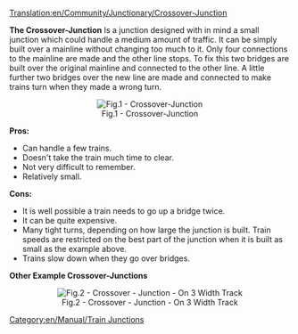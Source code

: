 [[Translation:en/Community/Junctionary/Crossover-Junction]]
{{en/Community/Junctionary/Navigation}}

'''The Crossover-Junction''' Is a junction designed with in mind a small junction which could handle a medium amount of traffic. It can be simply built over a mainline without changing too much to it. Only four connections to the mainline are made and the other line stops. To fix this two bridges are built over the original mainline and connected to the other line. A little further two bridges over the new line are made and connected to make trains turn when they made a wrong turn.

<center>[[File:en/Community/Junctionary/Cjunction.png|center|frame|Fig.1 - Crossover-Junction]]</center>


'''Pros:'''
* Can handle a few trains.
* Doesn't take the train much time to clear.
* Not very difficult to remember.
* Relatively small.

'''Cons:'''
* It is well possible a train needs to go up a bridge twice.
* It can be quite expensive.
* Many tight turns, depending on how large the junction is built.  Train speeds are restricted on the best part of the junction when it is built as small as the example above.
* Trains slow down when they go over bridges.

'''Other Example Crossover-Junctions'''
<center>[[File:en/Community/Junctionary/Train-junction-4-crossover-3wide.png|center|frame|Fig.2 - Crossover - Junction - On 3 Width Track]]</center>

[[Category:en/Manual/Train Junctions]]